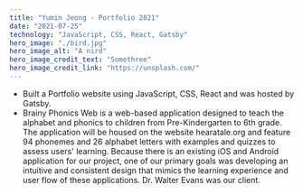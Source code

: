 ```yaml
---
title: "Yumin Jeong - Portfolio 2021"
date: "2021-07-25"
technology: "JavaScript, CSS, React, Gatsby"
hero_image: "./bird.jpg"
hero_image_alt: "A nird"
hero_image_credit_text: "Somethree"
hero_image_credit_link: "https://unsplash.com/"
---
```

* Built a Portfolio website using JavaScript, CSS, React and was hosted by Gatsby.
* Brainy Phonics Web is a web-based application designed to teach the alphabet and phonics to children from
Pre-Kindergarten to 6th grade. The application will be housed on the website hearatale.org
and feature 94 phonemes and 26 alphabet letters with examples and quizzes to assess
users' learning. Because there is an existing iOS and Android application for our project,
one of our primary goals was developing an intuitive and consistent design that mimics the
learning experience and user flow of these applications. Dr. Walter Evans was our client.

